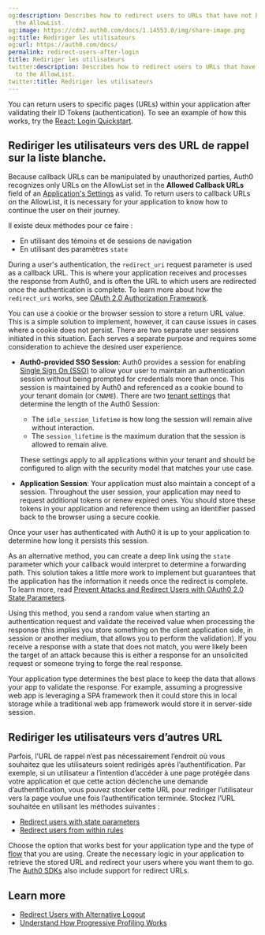 ```yaml
---
og:description: Describes how to redirect users to URLs that have not been added to
  the AllowList.
og:image: https://cdn2.auth0.com/docs/1.14553.0/img/share-image.png
og:title: Rediriger les utilisateurs
og:url: https://auth0.com/docs/
permalink: redirect-users-after-login
title: Rediriger les utilisateurs
twitter:description: Describes how to redirect users to URLs that have not been added
  to the AllowList.
twitter:title: Rediriger les utilisateurs
---
```


You can return users to specific pages (URLs) within your application after validating their <Tooltip tip="ID Token: Credential meant for the client itself, rather than for accessing a resource." cta="View Glossary" href="/docs/glossary?term=ID+Tokens">ID Tokens</Tooltip> (authentication). To see an example of how this works, try the [React: Login Quickstart](/docs/quickstart/spa/react).

## Rediriger les utilisateurs vers des URL de rappel sur la liste blanche.

Because callback URLs can be manipulated by unauthorized parties, Auth0 recognizes only URLs on the AllowList set in the **Allowed Callback URLs** field of an [Application's Settings](https://manage.auth0.com/#/applications/{yourClientId}/settings) as valid. To return users to callback URLs on the AllowList, it is necessary for your application to know how to continue the user on their journey.

Il existe deux méthodes pour ce faire :

* En utilisant des témoins et de sessions de navigation
* En utilisant des paramètres `state`

During a user's authentication, the `redirect_uri` request parameter is used as a callback URL. This is where your application receives and processes the response from Auth0, and is often the URL to which users are redirected once the authentication is complete. To learn more about how the `redirect_uri` works, see [OAuth 2.0 Authorization Framework](/docs/authenticate/protocols/oauth).

<Tabs><Tab title="Cookie or browser session">

You can use a cookie or the browser session to store a return URL value. This is a simple solution to implement, however, it can cause issues in cases where a cookie does not persist. There are two separate user sessions initiated in this situation. Each serves a separate purpose and requires some consideration to achieve the desired user experience.

* **Auth0-provided SSO Session**: Auth0 provides a session for enabling [Single Sign On (SSO)](/docs/authenticate/single-sign-on) to allow your user to maintain an authentication session without being prompted for credentials more than once. This session is maintained by Auth0 and referenced as a cookie bound to your tenant domain (or `CNAME`). There are two [tenant settings](/docs/manage-users/sessions/configure-session-lifetime-settings) that determine the length of the Auth0 Session:

  + The `idle_session_lifetime` is how long the session will remain alive without interaction.
  + The `session_lifetime` is the maximum duration that the session is allowed to remain alive.

  These settings apply to all applications within your tenant and should be configured to align with the security model that matches your use case.
* **Application Session**: Your application must also maintain a concept of a session. Throughout the user session, your application may need to request additional tokens or renew expired ones. You should store these tokens in your application and reference them using an identifier passed back to the browser using a secure cookie.

Once your user has authenticated with Auth0 it is up to your application to determine how long it persists this session.

</Tab><Tab title="State parameters">

As an alternative method, you can create a deep link using the `state` parameter which your callback would interpret to determine a forwarding path. This solution takes a little more work to implement but guarantees that the application has the information it needs once the redirect is complete. To learn more, read [Prevent Attacks and Redirect Users with OAuth0 2.0 State Parameters](/docs/secure/attack-protection/state-parameters).

Using this method, you send a random value when starting an authentication request and validate the received value when processing the response (this implies you store something on the client application side, in session or another medium, that allows you to perform the validation). If you receive a response with a state that does not match, you were likely been the target of an attack because this is either a response for an unsolicited request or someone trying to forge the real response.

Your application type determines the best place to keep the data that allows your app to validate the response. For example, assuming a progressive web app is leveraging a SPA framework then it could store this in local storage while a traditional web app framework would store it in server-side session.

</Tab></Tabs>

## Rediriger les utilisateurs vers d’autres URL

Parfois, l’URL de rappel n’est pas nécessairement l’endroit où vous souhaitez que les utilisateurs soient redirigés après l’authentification. Par exemple, si un utilisateur a l’intention d’accéder à une page protégée dans votre application et que cette action déclenche une demande d’authentification, vous pouvez stocker cette URL pour rediriger l’utilisateur vers la page voulue une fois l’authentification terminée. Stockez l’URL souhaitée en utilisant les méthodes suivantes :

* [Redirect users with state parameters](/docs/secure/attack-protection/state-parameters)
* [Redirect users from within rules](/docs/customize/rules/redirect-users)

Choose the option that works best for your application type and the type of [flow](/docs/get-started/authentication-and-authorization-flow/which-oauth-2-0-flow-should-i-use) that you are using. Create the necessary logic in your application to retrieve the stored URL and redirect your users where you want them to go. The [Auth0 SDKs](/docs/libraries) also include support for redirect URLs.

## Learn more

* [Redirect Users with Alternative Logout](/docs/authenticate/login/logout/redirect-users-after-logout)
* [Understand How Progressive Profiling Works](/docs/manage-users/user-accounts/user-profiles/progressive-profiling)